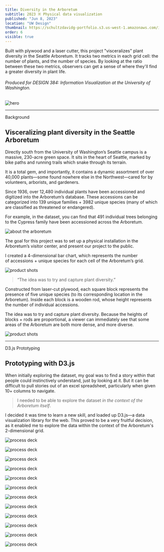 ```yaml
---
title: Diversity in the Arboretum
subtitle: 2023 ※ Physical data visualization
published: "Jun 8, 2023"
location: "UW Design"
thumbnail: https://schultzdavidg-portfolio.s3.us-west-1.amazonaws.com/images/arboretum/arb_cover.jpg
order: 6
visible: true
---
```



<TitleSection />

Built with plywood and a laser cutter, this project "visceralizes" plant diversity in the Seattle Arboretum. It tracks two metrics in each grid cell: the number of plants, and the number of species. By looking at the ratio between these two metrics, observers can get a sense of where they'll find a greater diversity in plant life.

###### Produced for DESIGN 384: Information Visualization at the University of Washington.

![hero](https://schultzdavidg-portfolio.s3.us-west-1.amazonaws.com/images/arboretum/arb-cover.jpg)


---

<Anchor id="Background">Background</Anchor>
## Visceralizing plant diversity in the Seattle Arboretum

Directly south from the University of Washington’s Seattle campus is a massive, 230-acre green space. It sits in the heart of Seattle, marked by bike paths and running trails which snake through its terrain.

It is a total gem, and importantly, it contains a dynamic assortment of over 40,000 plants—some found nowhere else in the Northwest—cared for by volunteers, arborists, and gardeners.

Since 1936, over 12,480 individual plants have been accessioned and digitized into the Arboretum’s database. These accessions can be categorized into 139 unique families + 3982 unique species (many of which are classified as threatened or endangered).

For example, in the dataset, you can find that 491 individual trees belonging to the Cypress family have been accessioned across the Arboretum.

![about the arboretum](https://schultzdavidg-portfolio.s3.us-west-1.amazonaws.com/images/arboretum/dual-1.jpg)

The goal for this project was to set up a physical installation in the Arboretum’s visitor center, and present our project to the public.

I created a 4-dimensional bar chart, which represents the number of accessions + unique species for each cell of the Arboretum’s grid.

![product shots](https://schultzdavidg-portfolio.s3.us-west-1.amazonaws.com/images/arboretum/arb-side_profile.jpg)

> “The idea was to try and capture plant diversity.”

Constructed from laser-cut plywood, each square block represents the presence of five unique species (to its corresponding location in the Arboretum). Inside each block is a wooden rod, whose height represents the number of individual accessions.

The idea was to try and capture plant diversity. Because the heights of blocks + rods are proportional, a viewer can immediately see that some areas of the Arboretum are both more dense, and more diverse.

![product shots](https://schultzdavidg-portfolio.s3.us-west-1.amazonaws.com/images/arboretum/dual-2.jpg)


---


<Anchor id="prototyping">D3.js Prototyping</Anchor>
## Prototyping with D3.js
When initially exploring the dataset, my goal was to find a story within that people could instinctively understand, just by looking at it. But it can be difficult to pull stories out of an excel spreadsheet, particularly when given 10+ columns to navigate.

> I needed to be able to explore the dataset *in the context of the Arboretum itself*. 

I decided it was time to learn a new skill, and loaded up D3.js—a data visualization library for the web. This proved to be a very fruitful decision, as it enabled me to explore the data within the context of the Arboretum's 2-dimensional grid.

![process deck](https://schultzdavidg-portfolio.s3.us-west-1.amazonaws.com/images/arboretum/arb-slide_1.png)


![process deck](https://schultzdavidg-portfolio.s3.us-west-1.amazonaws.com/images/arboretum/arb-slide_2.png)


![process deck](https://schultzdavidg-portfolio.s3.us-west-1.amazonaws.com/images/arboretum/arb-slide_3.png)


![process deck](https://schultzdavidg-portfolio.s3.us-west-1.amazonaws.com/images/arboretum/arb-slide_4.png)


![process deck](https://schultzdavidg-portfolio.s3.us-west-1.amazonaws.com/images/arboretum/arb-slide_5.png)


![process deck](https://schultzdavidg-portfolio.s3.us-west-1.amazonaws.com/images/arboretum/arb-slide_6.png)


![process deck](https://schultzdavidg-portfolio.s3.us-west-1.amazonaws.com/images/arboretum/arb-slide_7.png)


![process deck](https://schultzdavidg-portfolio.s3.us-west-1.amazonaws.com/images/arboretum/arb-slide_8.png)


![process deck](https://schultzdavidg-portfolio.s3.us-west-1.amazonaws.com/images/arboretum/arb-slide_9.png)


![process deck](https://schultzdavidg-portfolio.s3.us-west-1.amazonaws.com/images/arboretum/arb-slide_10.png)


![process deck](https://schultzdavidg-portfolio.s3.us-west-1.amazonaws.com/images/arboretum/arb-slide_11.png)


![process deck](https://schultzdavidg-portfolio.s3.us-west-1.amazonaws.com/images/arboretum/arb-slide_12.png)